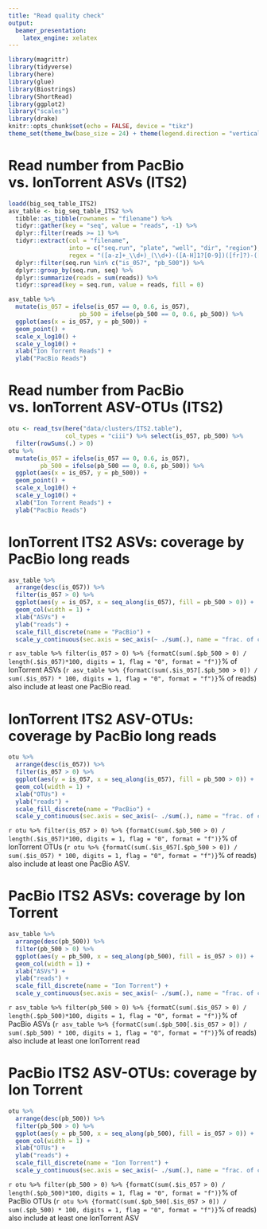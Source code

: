 ```yaml
---
title: "Read quality check"
output:
  beamer_presentation:
    latex_engine: xelatex
---
```


```r
library(magrittr)
library(tidyverse)
library(here)
library(glue)
library(Biostrings)
library(ShortRead)
library(ggplot2)
library("scales")
library(drake)
knitr::opts_chunk$set(echo = FALSE, device = "tikz")
theme_set(theme_bw(base_size = 24) + theme(legend.direction = "vertical"))
```

# Read number from PacBio vs. IonTorrent ASVs (ITS2)
```r
loadd(big_seq_table_ITS2)
asv_table <- big_seq_table_ITS2 %>%
  tibble::as_tibble(rownames = "filename") %>%
  tidyr::gather(key = "seq", value = "reads", -1) %>%
  dplyr::filter(reads >= 1) %>%
  tidyr::extract(col = "filename",
                 into = c("seq.run", "plate", "well", "dir", "region"),
                 regex = "([a-z]+_\\d+)_(\\d+)-([A-H]1?[0-9])([fr]?)-([:alnum:]+).+") %>%
  dplyr::filter(seq.run %in% c("is_057", "pb_500")) %>%
  dplyr::group_by(seq.run, seq) %>%
  dplyr::summarize(reads = sum(reads)) %>%
  tidyr::spread(key = seq.run, value = reads, fill = 0)

asv_table %>% 
  mutate(is_057 = ifelse(is_057 == 0, 0.6, is_057),
                    pb_500 = ifelse(pb_500 == 0, 0.6, pb_500)) %>%
  ggplot(aes(x = is_057, y = pb_500)) +
  geom_point() +
  scale_x_log10() +
  scale_y_log10() +
  xlab("Ion Torrent Reads") +
  ylab("PacBio Reads")

```



# Read number from PacBio vs. IonTorrent ASV-OTUs (ITS2)

```r
otu <- read_tsv(here("data/clusters/ITS2.table"),
                col_types = "ciii") %>% select(is_057, pb_500) %>%
  filter(rowSums(.) > 0)
otu %>%
  mutate(is_057 = ifelse(is_057 == 0, 0.6, is_057),
         pb_500 = ifelse(pb_500 == 0, 0.6, pb_500)) %>%
  ggplot(aes(x = is_057, y = pb_500)) +
  geom_point() +
  scale_x_log10() +
  scale_y_log10() +
  xlab("Ion Torrent Reads") +
  ylab("PacBio Reads")
```

# IonTorrent ITS2 ASVs: coverage by PacBio long reads
```r
asv_table %>%
  arrange(desc(is_057)) %>%
  filter(is_057 > 0) %>%
  ggplot(aes(y = is_057, x = seq_along(is_057), fill = pb_500 > 0)) +
  geom_col(width = 1) +
  xlab("ASVs") +
  ylab("reads") +
  scale_fill_discrete(name = "PacBio") +
  scale_y_continuous(sec.axis = sec_axis(~ ./sum(.), name = "frac. of comm."))
```
`r asv_table %>% filter(is_057 > 0) %>% {formatC(sum(.$pb_500 > 0) / length(.$is_057)*100, digits = 1, flag = "0", format = "f")}`% of IonTorrent ASVs (`r asv_table %>% {formatC(sum(.$is_057[.$pb_500 > 0]) / sum(.$is_057) * 100, digits = 1, flag = "0", format = "f")}`% of reads) also include at least one PacBio read.

# IonTorrent ITS2 ASV-OTUs: coverage by PacBio long reads
```r
otu %>%
  arrange(desc(is_057)) %>%
  filter(is_057 > 0) %>%
  ggplot(aes(y = is_057, x = seq_along(is_057), fill = pb_500 > 0)) +
  geom_col(width = 1) +
  xlab("OTUs") +
  ylab("reads") +
  scale_fill_discrete(name = "PacBio") +
  scale_y_continuous(sec.axis = sec_axis(~ ./sum(.), name = "frac. of comm."))
```
`r otu %>% filter(is_057 > 0) %>% {formatC(sum(.$pb_500 > 0) / length(.$is_057)*100, digits = 1, flag = "0", format = "f")}`% of IonTorrent OTUs (`r otu %>% {formatC(sum(.$is_057[.$pb_500 > 0]) / sum(.$is_057) * 100, digits = 1, flag = "0", format = "f")}`% of reads) also include at least one PacBio ASV.

# PacBio ITS2 ASVs: coverage by Ion Torrent
```r
asv_table %>%
  arrange(desc(pb_500)) %>%
  filter(pb_500 > 0) %>%
  ggplot(aes(y = pb_500, x = seq_along(pb_500), fill = is_057 > 0)) +
  geom_col(width = 1) +
  xlab("ASVs") +
  ylab("reads") +
  scale_fill_discrete(name = "Ion Torrent") +
  scale_y_continuous(sec.axis = sec_axis(~ ./sum(.), name = "frac. of comm."))
```
`r asv_table %>% filter(pb_500 > 0) %>% {formatC(sum(.$is_057 > 0) / length(.$pb_500)*100, digits = 1, flag = "0", format = "f")}`% of PacBio ASVs (`r asv_table %>% {formatC(sum(.$pb_500[.$is_057 > 0]) / sum(.$pb_500) * 100, digits = 1, flag = "0", format = "f")}`% of reads) also include at least one IonTorrent read

# PacBio ITS2 ASV-OTUs: coverage by Ion Torrent
```r
otu %>%
  arrange(desc(pb_500)) %>%
  filter(pb_500 > 0) %>%
  ggplot(aes(y = pb_500, x = seq_along(pb_500), fill = is_057 > 0)) +
  geom_col(width = 1) +
  xlab("OTUs") +
  ylab("reads") +
  scale_fill_discrete(name = "Ion Torrent") +
  scale_y_continuous(sec.axis = sec_axis(~ ./sum(.), name = "frac. of comm."))
```
`r otu %>% filter(pb_500 > 0) %>% {formatC(sum(.$is_057 > 0) / length(.$pb_500)*100, digits = 1, flag = "0", format = "f")}`% of PacBio OTUs (`r otu %>% {formatC(sum(.$pb_500[.$is_057 > 0]) / sum(.$pb_500) * 100, digits = 1, flag = "0", format = "f")}`% of reads) also include at least one IonTorrent ASV